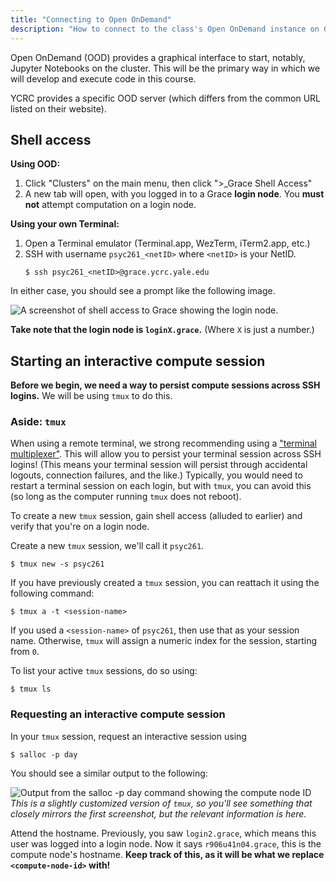 ```yaml
---
title: "Connecting to Open OnDemand"
description: "How to connect to the class's Open OnDemand instance on Grace."
---
```


Open OnDemand (OOD) provides a graphical interface to start, notably, Jupyter Notebooks on the cluster. This will be the primary way in which we will develop and execute code in this course.

YCRC provides a specific OOD server (which differs from the common URL listed on their website).

<LinkCard
    title="Algorithms of the Mind's OOD Server"
    description="You will login using your NetID and must be on Yale Secure or the Yale VPN"
    href="https://psyc261.ycrc.yale.edu"
    />

## Shell access

**Using OOD:**

1. Click "Clusters" on the main menu, then click ">_Grace Shell Access"
2. A new tab will open, with you logged in to a Grace **login node**.
   You **must not** attempt computation on a login node.

**Using your own Terminal:**
1. Open a Terminal emulator (Terminal.app, WezTerm, iTerm2.app, etc.)
2. SSH with username `psyc261_<netID>` where `<netID>` is your NetID.
   ```shell
   $ ssh psyc261_<netID>@grace.ycrc.yale.edu
   ```

In either case, you should see a prompt like the following image.

![A screenshot of shell access to Grace showing the login node.](../../../assets/ssh-login.png)

**Take note that the login node is `loginX.grace`.** (Where `X` is just a number.)

## Starting an interactive compute session

**Before we begin, we need a way to persist compute sessions across SSH logins.** We will be using `tmux` to do this.

### Aside: `tmux`

When using a remote terminal, we strong recommending using a ["terminal multiplexer"](https://en.wikipedia.org/wiki/Terminal_multiplexer). This will allow you to persist your terminal session across SSH logins! (This means your terminal session will persist through accidental logouts, connection failures, and the like.)
Typically, you would need to restart a terminal session on each login, but with `tmux`, you can avoid this (so long as the computer running `tmux` does not reboot).

<LinkCard
    title="YCRC's guide to tmux"
    description="To learn more about tmux from YCRC"
    href="https://docs.ycrc.yale.edu/clusters-at-yale/guides/tmux"
    />

To create a new `tmux` session, gain shell access (alluded to earlier) and verify that you're on a login node.

Create a new `tmux` session, we'll call it `psyc261`.
```shell
$ tmux new -s psyc261
```

If you have previously created a `tmux` session, you can reattach it using the following command:
```shell
$ tmux a -t <session-name>
```
If you used a `<session-name>` of `psyc261`, then use that as your session name. Otherwise, `tmux` will assign a numeric index for the session, starting from `0`.

To list your active `tmux` sessions, do so using:
```shell
$ tmux ls
```

### Requesting an interactive compute session

In your `tmux` session, request an interactive session using
```shell
$ salloc -p day
```

You should see a similar output to the following:

![Output from the salloc -p day command showing the compute node ID](../../../assets/salloc-output.png)
_This is a slightly customized version of `tmux`, so you'll see something that closely mirrors the first screenshot, but the relevant information is here._

Attend the hostname. Previously, you saw `login2.grace`, which means this user was logged into a login node. Now it says `r906u41n04.grace`, this is the compute node's hostname. **Keep track of this, as it will be what we replace `<compute-node-id>` with!**
